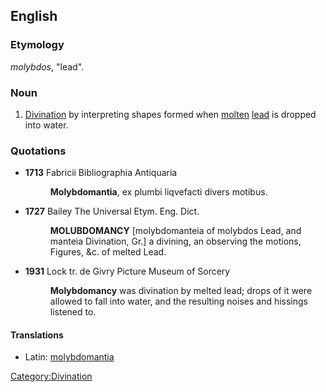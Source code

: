 ==English==

===Etymology===
{{etyl|grc}} ''molybdos'', "lead".

===Noun===
{{en-noun|-}}

# [[divination|Divination]] by interpreting shapes formed when [[molten]] [[lead]] is dropped into water.

===Quotations===
* '''1713''' Fabricii Bibliographia Antiquaria
*: '''Molybdomantia''', ex plumbi liqvefacti divers motibus.

* '''1727''' Bailey The Universal Etym. Eng. Dict.
*: '''MOLUBDOMANCY''' [molybdomanteia of molybdos Lead, and manteia Divination, Gr.] a divining, an observing the motions, Figures, &c. of melted Lead.

* '''1931''' Lock tr. de Givry Picture Museum of Sorcery
*: '''Molybdomancy''' was divination by melted lead; drops of it were allowed to fall into water, and the resulting noises and hissings listened to.

====Translations====
{{rfc-level|Translations at L4+ not in L3 POS section|lang=en}}
{{trans-top|divination by molten lead dropped in water}}
* Latin: [[molybdomantia]]
{{trans-mid}}
{{trans-bottom}}

[[Category:Divination]]